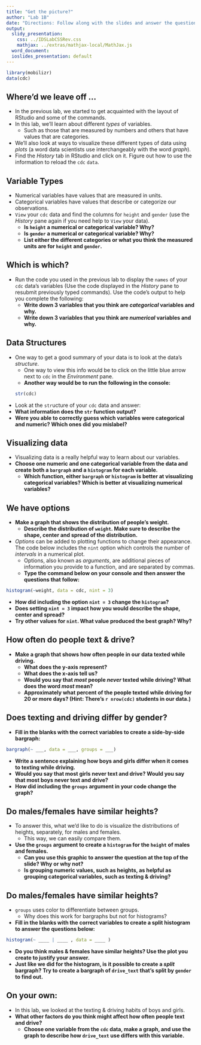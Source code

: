 ```yaml
---
title: "Get the picture?"
author: "Lab 1B"
date: "Directions: Follow along with the slides and answer the questions in **red** font in your journal."
output:
  slidy_presentation:
    css: ../IDSLabCSSRev.css
    mathjax: ../extras/mathjax-local/MathJax.js
  word_document:
  ioslides_presentation: default
---
```


```r
library(mobilizr)
data(cdc)
```

## Where'd we leave off ...

- In the previous lab, we started to get acquainted with the layout of RStudio and some of the commands.
- In this lab, we'll learn about different _types_ of variables. 
    - Such as those that are measured by numbers and others that have values that are categories.
- We'll also look at ways to visualize these different types of data using _plots_ (a word data scientists use interchangeably with the word _graph_).
- Find the _History_ tab in RStudio and click on it. Figure out how to use the information to reload the `cdc` `data`.


## Variable Types

- Numerical variables have values that are measured in units.
- Categorical variables have values that describe or categorize our observations.
- `View` your `cdc` data and find the columns for `height` and `gender` (use the _History_ pane again if you need help to `View` your data).
    - <b>Is `height` a numerical or categorical variable? Why?</b>
    - <b>Is `gender` a numerical or categorical variable? Why?</b>
    - <b>List either the different categories or what you think the measured units are for `height` and `gender`.</b>

    
## Which is which?

- Run the code you used in the previous lab to display the `names` of your `cdc` data's variables (Use the code displayed in the _History_ pane to resubmit previously typed commands). Use the code's output to help you complete the following:
    - <b>Write down 3 variables that you think are _categorical_ variables and why.</b>
    - <b>Write down 3 variables that you think are _numerical_ variables and why.</b>


## Data Structures

- One way to get a good summary of your data is to look at the data's _structure_.
    - One way to view this info would be to click on the little blue arrow next to `cdc` in the _Environment_ pane.
    - **Another way would be to run the following in the console:**
```r
str(cdc)
```

- Look at the `str`ucture of your `cdc` data and answer:
- <b>What information does the `str` function output?</b>
- <b>Were you able to correctly guess which variables were categorical and numeric? Which ones did you mislabel?</b>
    

## Visualizing data

- Visualizing data is a really helpful way to learn about our variables.
- **Choose one numeric and one categorical variable from the data and create both a `bargraph` and a `histogram` for each variable.**
    - <b>Which function, either `bargraph` or `histogram` is better at visualizing categorical variables? Which is better at visualizing numerical variables?</b>
    
## We have options

- **Make a graph that shows the distribution of people's weight.**
  - <b>Describe the distribution of `weight`. Make sure to describe the shape, center and spread of the distribution.</b>

- _Options_ can be added to plotting functions to change their appearance. The code below includes the `nint` option which controls the number of _intervals_ in a numerical plot.
  - Options, also known as _arguments_, are additional pieces of information you provide to a function, and are separated by commas.
  - **Type the command below on your console and then answer the questions that follow:**

```r
histogram(~weight, data = cdc, nint = 3)
```

 - <b>How did including the option `nint = 3` change the `histogram`?</b>
 - <b>Does setting `nint = 3` impact how you would describe the shape, center and spread?</b>
 - **Try other values for `nint`. What value produced the best graph? Why?**
 
## How often do people text & drive?

- **Make a graph that shows how often people in our data texted while driving.**
    - <b>What does the y-axis represent?</b>
    - <b>What does the x-axis tell us?</b>
    - <b>Would you say that _most_ people _never_ texted while driving? What does the word _most_ mean?</b>
    - **Approximately what percent of the people texted while driving for 20 or more days? (Hint: There's `r nrow(cdc)` students in our data.)**


## Does texting and driving differ by gender?

- **Fill in the blanks with the correct variables to create a side-by-side bargraph:**

```r
bargraph(~ ___, data = ___, groups = ___)
```

- <b>Write a sentence explaining how boys and girls differ when it comes to texting while driving.</b>
- <b>Would you say that most girls never text and drive?  Would you say that most boys never text and drive?</b>
- <b>How did including the `groups` argument in your code change the graph?</b>


## Do males/females have similar heights?

- To answer this, what we'd like to do is visualize the distributions of heights, separately, for males and females.
    - This way, we can easily compare them.
- **Use the `groups` argument to create a `histogram` for the `height` of males and females.**
    - <b>Can you use this graphic to answer the question at the top of the slide? Why or why not?</b>
    - <b>Is grouping numeric values, such as heights, as helpful as grouping categorical variables, such as texting & driving?</b>
    

## Do males/females have similar heights?

- `groups` uses color to differentiate between groups.
    - Why does this work for bargraphs but not for histograms?
- **Fill in the blanks with the correct variables to create a split histogram to answer the questions below:**

```r
histogram(~ ____ | ____ , data = ____ )
```

- <b>Do you think males & females have similar heights? Use the plot you create to justify your answer.</b>
- **Just like we did for the histogram, is it possible to create a _split_ bargraph? Try to create a bargraph of `drive_text` that's split by `gender` to find out.**

## On your own:

- In this lab, we looked at the texting & driving habits of boys and girls. 
- <b>What other factors do you think might affect how often people text and drive?</b>
    - **Choose one variable from the `cdc` data, make a graph, and use the graph to describe how `drive_text` use differs with this variable.**